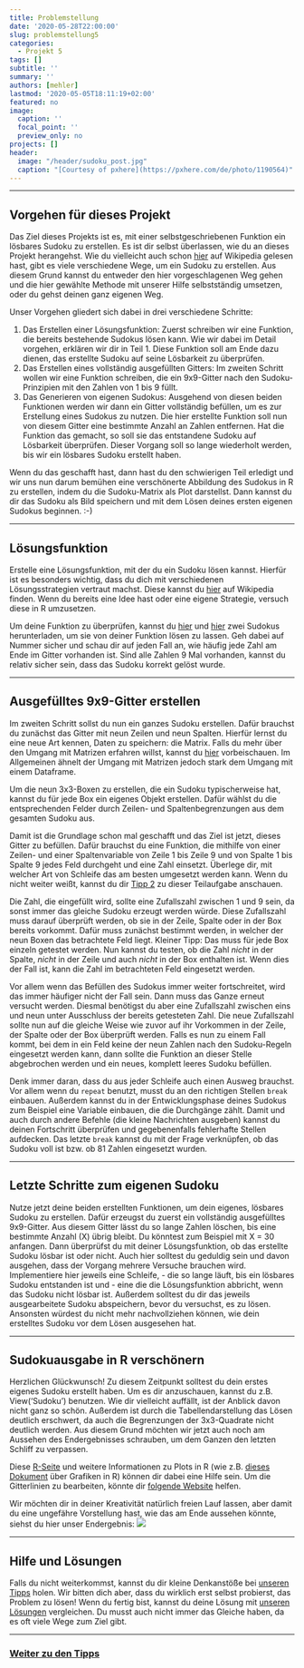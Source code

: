 ```yaml
---
title: Problemstellung
date: '2020-05-28T22:00:00'
slug: problemstellung5
categories:
  - Projekt 5
tags: []
subtitle: ''
summary: ''
authors: [mehler]
lastmod: '2020-05-05T18:11:19+02:00'
featured: no
image:
  caption: ''
  focal_point: ''
  preview_only: no
projects: []
header:
  image: "/header/sudoku_post.jpg"
  caption: "[Courtesy of pxhere](https://pxhere.com/de/photo/1190564)"
---
```

***

## Vorgehen für dieses Projekt
Das Ziel dieses Projekts ist es, mit einer selbstgeschriebenen Funktion ein lösbares Sudoku zu erstellen. Es ist dir selbst überlassen, wie du an dieses Projekt herangehst. Wie du vielleicht auch schon [hier](https://de.wikipedia.org/wiki/Sudoku#Erstellung_neuer_Sudokus) auf Wikipedia gelesen hast, gibt es viele verschiedene Wege, um ein Sudoku zu erstellen. Aus diesem Grund kannst du entweder den hier vorgeschlagenen Weg gehen und die hier gewählte Methode mit unserer Hilfe selbstständig umsetzen, oder du gehst deinen ganz eigenen Weg.

Unser Vorgehen gliedert sich dabei in drei verschiedene Schritte:

1. Das Erstellen einer Lösungsfunktion: Zuerst schreiben wir eine Funktion, die bereits bestehende Sudokus lösen kann. Wie wir dabei im Detail vorgehen, erklären wir dir in Teil 1. Diese Funktion soll am Ende dazu dienen, das erstellte Sudoku auf seine Lösbarkeit zu überprüfen.
2. Das Erstellen eines vollständig ausgefüllten Gitters: Im zweiten Schritt wollen wir eine Funktion schreiben, die ein 9x9-Gitter nach den Sudoku-Prinzipien mit den Zahlen von 1 bis 9 füllt.
3. Das Generieren von eigenen Sudokus: Ausgehend von diesen beiden Funktionen werden wir dann ein Gitter vollständig befüllen, um es zur Erstellung eines Sudokus zu nutzen. Die hier erstellte Funktion soll nun von diesem Gitter eine bestimmte Anzahl an Zahlen entfernen. Hat die Funktion das gemacht, so soll sie das entstandene Sudoku auf Lösbarkeit überprüfen. Dieser Vorgang soll so lange wiederholt werden, bis wir ein lösbares Sudoku erstellt haben.


Wenn du das geschafft hast, dann hast du den schwierigen Teil erledigt und wir uns nun darum bemühen eine verschönerte Abbildung des Sudokus in R zu erstellen, indem du die Sudoku-Matrix als Plot darstellst. Dann kannst du dir das Sudoku als Bild speichern und mit dem Lösen deines ersten eigenen Sudokus beginnen. :-)

***

## Lösungsfunktion
Erstelle eine Lösungsfunktion, mit der du ein Sudoku lösen kannst. Hierfür ist es besonders wichtig, dass du dich mit verschiedenen Lösungsstrategien vertraut machst. Diese kannst du [hier](https://de.wikipedia.org/wiki/Sudoku#L%C3%B6sungsmethoden) auf Wikipedia finden. Wenn du bereits eine Idee hast oder eine eigene Strategie, versuch diese in R umzusetzen.


Um deine Funktion zu überprüfen, kannst du [hier](https://raw.githubusercontent.com/martscht/projekte/master/content/post/BeispielSudokuLeicht.rda) und [hier](https://raw.githubusercontent.com/martscht/projekte/master/content/post/BeispielSudokuSchwer.rda) zwei Sudokus herunterladen, um sie von deiner Funktion lösen zu lassen. Geh dabei auf Nummer sicher und schau dir auf jeden Fall an, wie häufig jede Zahl am Ende im Gitter vorhanden ist. Sind alle Zahlen 9 Mal vorhanden, kannst du relativ sicher sein, dass das Sudoku korrekt gelöst wurde. 

***

## Ausgefülltes 9x9-Gitter erstellen
Im zweiten Schritt sollst du nun ein ganzes Sudoku erstellen. Dafür brauchst du zunächst das Gitter mit neun Zeilen und neun Spalten. Hierfür lernst du eine neue Art kennen, Daten zu speichern: die Matrix. Falls du mehr über den Umgang mit Matrizen erfahren willst, kannst du [hier](https://www.datamentor.io/r-programming/matrix/) vorbeischauen. Im Allgemeinen ähnelt der Umgang mit Matrizen jedoch stark dem Umgang mit einem Dataframe.


Um die neun 3x3-Boxen zu erstellen, die ein Sudoku typischerweise hat, kannst du für jede Box ein eigenes Objekt erstellen. Dafür wählst du die entsprechenden Felder durch Zeilen- und Spaltenbegrenzungen aus dem gesamten Sudoku aus.


Damit ist die Grundlage schon mal geschafft und das Ziel ist jetzt, dieses Gitter zu befüllen. Dafür brauchst du eine Funktion, die mithilfe von einer Zeilen- und einer Spaltenvariable von Zeile 1 bis Zeile 9 und von Spalte 1 bis Spalte 9 jedes Feld durchgeht und eine Zahl einsetzt. Überlege dir, mit welcher Art von Schleife das am besten umgesetzt werden kann. Wenn du nicht weiter weißt, kannst du dir [Tipp 2](/post/tipps5) zu dieser Teilaufgabe anschauen.


Die Zahl, die eingefüllt wird, sollte eine Zufallszahl zwischen 1 und 9 sein, da sonst immer das gleiche Sudoku erzeugt werden würde. Diese Zufallszahl muss darauf überprüft werden, ob sie in der Zeile, Spalte oder in der Box bereits vorkommt. Dafür muss zunächst bestimmt werden, in welcher der neun Boxen das betrachtete Feld liegt. Kleiner Tipp: Das muss für jede Box einzeln getestet werden. Nun kannst du testen, ob die Zahl *nicht* in der Spalte, *nicht* in der Zeile und auch *nicht* in der Box enthalten ist. Wenn dies der Fall ist, kann die Zahl im betrachteten Feld eingesetzt werden.


Vor allem wenn das Befüllen des Sudokus immer weiter fortschreitet, wird das immer häufiger nicht der Fall sein. Dann muss das Ganze erneut versucht werden. Diesmal benötigst du aber eine Zufallszahl zwischen eins und neun unter Ausschluss der bereits getesteten Zahl. Die neue Zufallszahl sollte nun auf die gleiche Weise wie zuvor auf ihr Vorkommen in der Zeile, der Spalte oder der Box überprüft werden. Falls es nun zu einem Fall kommt, bei dem in ein Feld keine der neun Zahlen nach den Sudoku-Regeln eingesetzt werden kann, dann sollte die Funktion an dieser Stelle abgebrochen werden und ein neues, komplett leeres Sudoku befüllen.


Denk immer daran, dass du aus jeder Schleife auch einen Ausweg brauchst. Vor allem wenn du `repeat` benutzt, musst du an den richtigen Stellen `break` einbauen. Außerdem kannst du in der Entwicklungsphase deines Sudokus zum Beispiel eine Variable einbauen, die die Durchgänge zählt. Damit und auch durch andere Befehle (die kleine Nachrichten ausgeben) kannst du deinen Fortschritt überprüfen und gegebenenfalls fehlerhafte Stellen aufdecken. 
Das letzte `break` kannst du mit der Frage verknüpfen, ob das Sudoku voll ist bzw. ob 81 Zahlen eingesetzt wurden.

***

## Letzte Schritte zum eigenen Sudoku
Nutze jetzt deine beiden erstellten Funktionen, um dein eigenes, lösbares Sudoku zu erstellen. Dafür erzeugst du zuerst ein vollständig ausgefülltes 9x9-Gitter. Aus diesem Gitter lässt du so lange Zahlen löschen, bis eine bestimmte Anzahl (X) übrig bleibt. Du könntest zum Beispiel mit X = 30 anfangen. Dann überprüfst du mit deiner Lösungsfunktion, ob das erstellte Sudoku lösbar ist oder nicht. Auch hier solltest du geduldig sein und davon ausgehen, dass der Vorgang mehrere Versuche brauchen wird. Implementiere hier jeweils eine Schleife,
- die so lange läuft, bis ein lösbares Sudoku entstanden ist und 
- eine die die Lösungsfunktion abbricht, wenn das Sudoku nicht lösbar ist.
Außerdem solltest du dir das jeweils ausgearbeitete Sudoku abspeichern, bevor du versuchst, es zu lösen. Ansonsten würdest du nicht mehr nachvollziehen können, wie dein erstelltes Sudoku vor dem Lösen ausgesehen hat. 

***

## Sudokuausgabe in R verschönern
Herzlichen Glückwunsch! Zu diesem Zeitpunkt solltest du dein erstes eigenes Sudoku erstellt haben. Um es dir anzuschauen, kannst du z.B. View('Sudoku') benutzen. Wie dir vielleicht auffällt, ist der Anblick davon nicht ganz so schön. Außerdem ist durch die Tabellendarstellung das Lösen deutlich erschwert, da auch die Begrenzungen der 3x3-Quadrate nicht deutlich werden. Aus diesem Grund möchten wir jetzt auch noch am Aussehen des Endergebnisses schrauben, um dem Ganzen den letzten Schliff zu verpassen.


Diese [R-Seite](https://cran.r-project.org/web/packages/plot.matrix/vignettes/plot.matrix.html) und weitere Informationen zu Plots in R (wie z.B. [dieses Dokument](http://www.imprs-gbgc.de/uploads/Courses/RStuff/Grafiken_und_Statistik_in_R.pdf) über Grafiken in R) können dir dabei eine Hilfe sein. Um die Gitterlinien zu bearbeiten, könnte dir [folgende Website](https://rdrr.io/r/graphics/abline.html) helfen.


Wir möchten dir in deiner Kreativität natürlich freien Lauf lassen, aber damit du eine ungefähre Vorstellung hast, wie das am Ende aussehen könnte, siehst du hier unser Endergebnis:
![](/post/2020-05-05-problemstellung5_files/Sudoku in schön.png)

***

## Hilfe und Lösungen

Falls du nicht weiterkommst, kannst du dir kleine Denkanstöße bei [unseren Tipps](/post/tipps5/) holen. Wir bitten dich aber, dass du wirklich erst selbst probierst, das Problem zu lösen! Wenn du fertig bist, kannst du deine Lösung mit [unseren Lösungen](/post/loesungen5) vergleichen. Du musst auch nicht immer das Gleiche haben, da es oft viele Wege zum Ziel gibt.

***

### [Weiter zu den Tipps](/post/tipps5)
